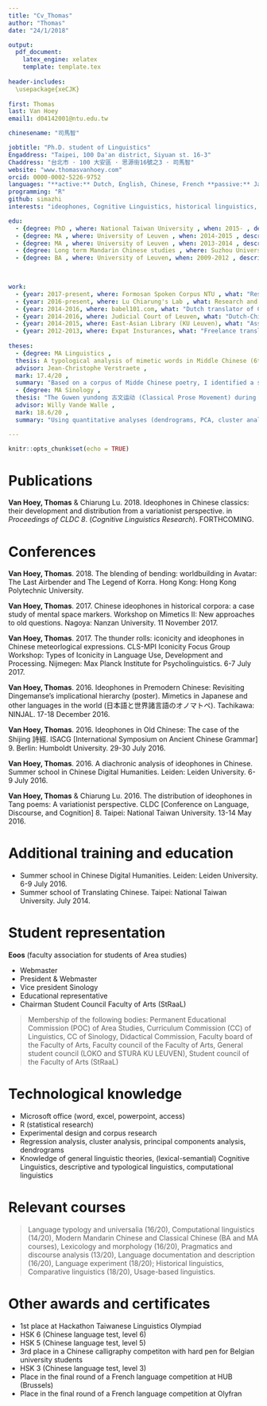 ```yaml
---
title: "Cv_Thomas"
author: "Thomas"
date: "24/1/2018"

output:
  pdf_document:
    latex_engine: xelatex
    template: template.tex
    
header-includes: 
  \usepackage{xeCJK}    
    
first: Thomas
last: Van Hoey
email1: d04142001@ntu.edu.tw

chinesename: "司馬智"

jobtitle: "Ph.D. student of Linguistics"
Engaddress: "Taipei, 100 Da'an district, Siyuan st. 16-3"
Chaddress: "台北市 · 100 大安區 · 思源街16號之3 · 司馬智"
website: "www.thomasvanhoey.com"
orcid: 0000-0002-5226-9752
languages: "**active:** Dutch, English, Chinese, French **passive:** Japanese, German **notions:** Bunun" 
programming: "R"
github: simazhi
interests: "ideophones, Cognitive Linguistics, historical linguistics, Chinese, Cognitive Semantics"

edu:
  - {degree: PhD , where: National Taiwan University , when: 2015- , description_1: "student in Linguistics" , beurs: "Research Fellowship for Outstanding International Doctoral Students" }
  - {degree: MA , where: University of Leuven , when: 2014-2015 , description_1: "in Linguistics, magana cum laude", thesis: "Thesis: *A typological analysis of mimetic words in Middle Chinese (6th-12th cent.)*"}
  - {degree: MA , where: University of Leuven , when: 2013-2014 , description_1: "in Sinology, magna cum laude", thesis: "Thesis: *The Guwen yundong 古文运动 (Classical Prose Movement) during Tang and Song: Ideological as well as Stylistic Innovation?*"}
  - {degree: Long term Mandarin Chinese studies , where: Suzhou University , when: 2012-2013 , beurs: "scholarship from the Hanban"}
  - {degree: BA , where: University of Leuven, when: 2009-2012 , description_1: "in Sinology, cum laude"}
  


work:
  - {year: 2017-present, where: Formosan Spoken Corpus NTU , what: "Research Assistant: Fieldwork"}
  - {year: 2016-present, where: Lu Chiarung's Lab , what: Research and Teaching Assistant}
  - {year: 2014-2016, where: babel101.com, what: "Dutch translator of Chinese short stories"}
  - {year: 2014-2016, where: Judicial Court of Leuven, what: "Dutch-Chinese translator and interpreter"}
  - {year: 2014-2015, where: East-Asian Library (KU Leuven), what: "Assistant"}
  - {year: 2012-2013, where: Expat Insturances, what: "Freelance translator Dutch-Chinese"}
  
theses:
  - {degree: MA Linguistics , 
  thesis: A typological analysis of mimetic words in Middle Chinese (6th-12th cent.) , 
  advisor: Jean-Christophe Verstraete , 
  mark: 17.4/20 , 
  summary: "Based on a corpus of Midde Chinese poetry, I identified a set of mimetic words in Middle Chinese. I worked on an analysis of their morphological, phonological, syntactical and semantical properties, against a typological background."}
  - {degree: MA Sinology ,
  thesis: "The Guwen yundong 古文运动 (Classical Prose Movement) during Tang and Song: Ideological as well as Stylistic Innovation?" ,
  advisor: Willy Vande Walle , 
  mark: 18.6/20 , 
  summary: "Using quantitative analyses (dendrograms, PCA, cluster analysis), I verified which authors were stylistically part of the Classical Prose Movement. This movement promoted an older style (used some four centuries or more earlier), condemning the formal style of the contemporary popular parallel prose. Unlike theoretical research hitherto suggested, my analysis shows that only a few authors formed the core of the movement. The presence of these authors fits nicely into the dominant framework of the emergence of Neo-Confucianism in the Song dynasty (10th-13th cent.)."}

---
```



```r
knitr::opts_chunk$set(echo = TRUE)
```



# Publications
**Van Hoey, Thomas** & Chiarung Lu. 2018. Ideophones in Chinese classics: their development and distribution from a variationist perspective. in *Proceedings of CLDC 8*. (*Cognitive Linguistics Research*). FORTHCOMING.

# Conferences
**Van Hoey, Thomas**. 2018. The blending of bending: worldbuilding in Avatar: The Last Airbender and The Legend of Korra. Hong Kong: Hong Kong Polytechnic University. \fn{poster}


**Van Hoey, Thomas**. 2017. Chinese ideophones in historical corpora: a case study of mental space markers. Workshop on Mimetics II: New approaches to old questions. Nagoya: Nanzan University. 11 November 2017. \fn{invited}

**Van Hoey, Thomas**. 2017. The thunder rolls: iconicity and ideophones in Chinese meteorlogical expressions. CLS-MPI Iconicity Focus Group Workshop: Types of Iconicity in Language Use, Development and Processing. Nijmegen: Max Planck Institute for Psycholinguistics. 6-7 July 2017. \fn{poster}

**Van Hoey, Thomas**. 2016. Ideophones in Premodern Chinese: Revisiting Dingemanse’s implicational hierarchy (poster). Mimetics in Japanese and other languages in the world (日本語と世界諸言語のオノマトペ). Tachikawa: NINJAL. 17-18 December 2016. \fn{poster}

**Van Hoey, Thomas**. 2016. Ideophones in Old Chinese: The case of the Shijing 詩經. ISACG [International Symposium on Ancient Chinese Grammar] 9. Berlin: Humboldt University. 29-30 July 2016. \fn{oral}

**Van Hoey, Thomas**. 2016. A diachronic analysis of ideophones in Chinese. Summer school in Chinese Digital Humanities. Leiden: Leiden University. 6-9 July 2016. \fn{oral}

**Van Hoey, Thomas** & Chiarung Lu. 2016. The distribution of ideophones in Tang poems: A variationist perspective. CLDC [Conference on Language, Discourse, and Cognition] 8. Taipei: National Taiwan University. 
13-14 May 2016. \fn{oral}



# Additional training and education
- Summer school in Chinese Digital Humanities. Leiden: Leiden University. 6-9 July 2016.
- Summer school of Translating Chinese. Taipei: National Taiwan University. July 2014.


# Student representation
**Eoos** (faculty association for students of Area studies)

- Webmaster \fn{2014-2015}
- President & Webmaster \fn{2013-2014}
- Vice president Sinology \fn{2011-2012}
- Educational representative
- Chairman Student Council Faculty of Arts (StRaaL)

> Membership of the following bodies: Permanent Educational Commission (POC) of Area Studies, Curriculum Commission (CC) of Linguistics, CC of Sinology, Didactical Commission, Faculty board of the Faculty of Arts, Faculty council of the Faculty of Arts, General student council (LOKO and STURA KU LEUVEN), Student council of the Faculty of Arts (StRaaL)

\pagebreak

# Technological knowledge
- Microsoft office (word, excel, powerpoint, access)
- R (statistical research)
- Experimental design and corpus research
- Regression analysis, cluster analysis, principal components analysis, dendrograms
- Knowledge of general linguistic theories, (lexical-semantial) Cognitive Linguistics, descriptive and typological linguistics, computational linguistics

# Relevant courses
>Language typology and universalia (16/20), Computational linguistics (14/20), Modern Mandarin Chinese and Classical Chinese (BA and MA courses), Lexicology and morphology (16/20), Pragmatics and discourse analysis (13/20), Language documentation and description (16/20), Language experiment (18/20); Historical linguistics, Comparative linguistics (18/20), Usage-based linguistics.

# Other awards and certificates
- 1st place at Hackathon Taiwanese Linguistics Olympiad \fn{2017}
- HSK 6 (Chinese language test, level 6) \fn{2013}
- HSK 5 (Chinese language test, level 5) \fn{2013}
- 3rd place in a Chinese calligraphy competiton with hard pen for Belgian university students \fn{2011}
- HSK 3 (Chinese language test, level 3) \fn{2010}
- Place in the final round of a French language competition at HUB (Brussels) \fn{2009}
-	Place in the final round of a French language competition at Olyfran \fn{2007}
